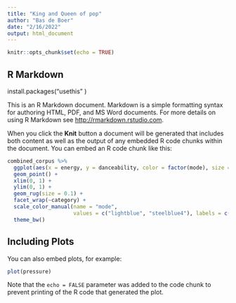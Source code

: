 ```yaml
---
title: "King and Queen of pop"
author: "Bas de Boer"
date: "2/16/2022"
output: html_document
---
```


```r
knitr::opts_chunk$set(echo = TRUE)
```

## R Markdown

install.packages("usethis" )

This is an R Markdown document. Markdown is a simple formatting syntax for authoring HTML, PDF, and MS Word documents. For more details on using R Markdown see <http://rmarkdown.rstudio.com>.

When you click the **Knit** button a document will be generated that includes both content as well as the output of any embedded R code chunks within the document. You can embed an R code chunk like this:

```r
combined_corpus %>%
  ggplot(aes(x = energy, y = danceability, color = factor(mode), size = valence)) +
  geom_point() +
  xlim(0, 1) +
  ylim(0, 1) +
  geom_rug(size = 0.1) +
  facet_wrap(~category) +
  scale_color_manual(name = "mode", 
                     values = c("lightblue", "steelblue4"), labels = c('Minor', 'Major')) +
  theme_bw()

```

## Including Plots

You can also embed plots, for example:

```r
plot(pressure)
```

Note that the `echo = FALSE` parameter was added to the code chunk to prevent printing of the R code that generated the plot.
